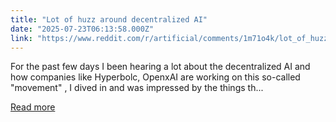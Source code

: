 ```yaml
---
title: "Lot of huzz around decentralized AI"
date: "2025-07-23T06:13:58.000Z"
link: "https://www.reddit.com/r/artificial/comments/1m71o4k/lot_of_huzz_around_decentralized_ai/"
---
```


For the past few days I been hearing a lot about the decentralized AI and how companies like Hyperbolc, OpenxAI are working on this so-called "movement" , I dived in and was impressed by the things th...

[Read more](https://www.reddit.com/r/artificial/comments/1m71o4k/lot_of_huzz_around_decentralized_ai/)
